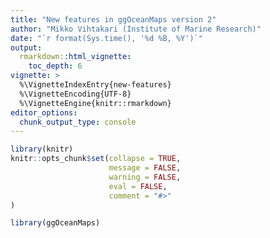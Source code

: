 ```yaml
---
title: "New features in ggOceanMaps version 2"
author: "Mikko Vihtakari (Institute of Marine Research)"
date: "`r format(Sys.time(), '%d %B, %Y')`"
output: 
  rmarkdown::html_vignette:
    toc_depth: 6
vignette: >
  %\VignetteIndexEntry{new-features}
  %\VignetteEncoding{UTF-8}
  %\VignetteEngine{knitr::rmarkdown}
editor_options: 
  chunk_output_type: console
---
```


```r
library(knitr)
knitr::opts_chunk$set(collapse = TRUE, 
                      message = FALSE, 
                      warning = FALSE, 
                      eval = FALSE,
                      comment = "#>"
)

```

```r
library(ggOceanMaps)
```

